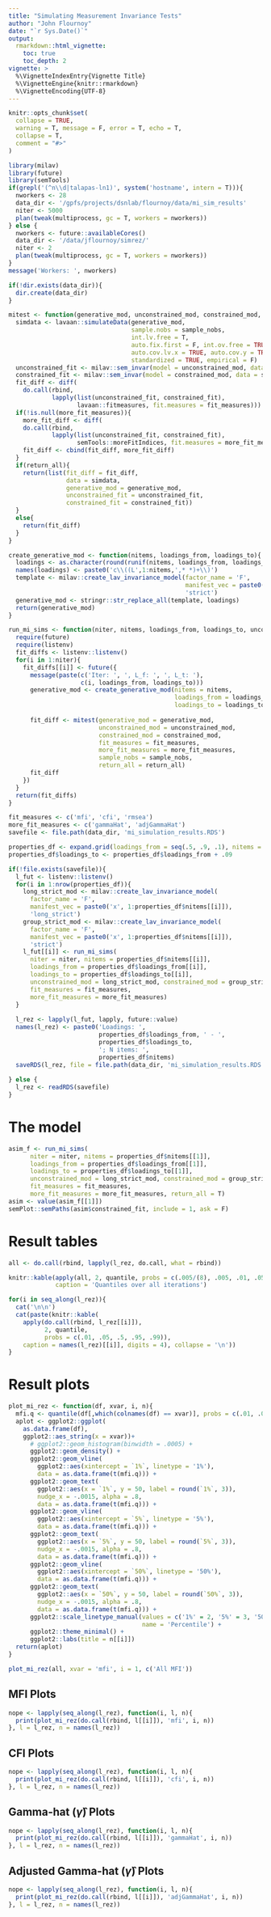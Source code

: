```yaml
---
title: "Simulating Measurement Invariance Tests"
author: "John Flournoy"
date: "`r Sys.Date()`"
output: 
  rmarkdown::html_vignette:
    toc: true
    toc_depth: 2
vignette: >
  %\VignetteIndexEntry{Vignette Title}
  %\VignetteEngine{knitr::rmarkdown}
  %\VignetteEncoding{UTF-8}
---
```


```r
knitr::opts_chunk$set(
  collapse = TRUE,
  warning = T, message = F, error = T, echo = T,
  collapse = T,
  comment = "#>"
)
```

```r
library(milav)
library(future)
library(semTools)
if(grepl('(^n\\d|talapas-ln1)', system('hostname', intern = T))){
  nworkers <- 28
  data_dir <- '/gpfs/projects/dsnlab/flournoy/data/mi_sim_results'
  niter <- 5000
  plan(tweak(multiprocess, gc = T, workers = nworkers))
} else {
  nworkers <- future::availableCores()
  data_dir <- '/data/jflournoy/simrez/'
  niter <- 2
  plan(tweak(multiprocess, gc = T, workers = nworkers))
}
message('Workers: ', nworkers)

if(!dir.exists(data_dir)){
  dir.create(data_dir)
}

mitest <- function(generative_mod, unconstrained_mod, constrained_mod, fit_measures, more_fit_measures = NULL, sample_nobs = c(2.5e2,2.5e2,2.5e2,2.5e2), return_all = F){
  simdata <- lavaan::simulateData(generative_mod, 
                                  sample.nobs = sample_nobs,
                                  int.lv.free = T, 
                                  auto.fix.first = F, int.ov.free = TRUE, auto.var = TRUE, 
                                  auto.cov.lv.x = TRUE, auto.cov.y = TRUE,
                                  standardized = TRUE, empirical = F)
  unconstrained_fit <- milav::sem_invar(model = unconstrained_mod, data = simdata, group = 'group')
  constrained_fit <- milav::sem_invar(model = constrained_mod, data = simdata, group = 'group')
  fit_diff <- diff(
    do.call(rbind, 
            lapply(list(unconstrained_fit, constrained_fit),
                   lavaan::fitmeasures, fit.measures = fit_measures)))
  if(!is.null(more_fit_measures)){
    more_fit_diff <- diff(
    do.call(rbind, 
            lapply(list(unconstrained_fit, constrained_fit),
                   semTools::moreFitIndices, fit.measures = more_fit_measures)))
    fit_diff <- cbind(fit_diff, more_fit_diff)
  }
  if(return_all){
    return(list(fit_diff = fit_diff, 
                data = simdata,
                generative_mod = generative_mod,
                unconstrained_fit = unconstrained_fit, 
                constrained_fit = constrained_fit))
  }
  else{
    return(fit_diff)
  }
}

create_generative_mod <- function(nitems, loadings_from, loadings_to){
  loadings <- as.character(round(runif(nitems, loadings_from, loadings_to),2))
  names(loadings) <- paste0('c\\((L',1:nitems,',* *)+\\)')
  template <- milav::create_lav_invariance_model(factor_name = 'F',
                                                 manifest_vec = paste0('x', 1:nitems),
                                                 'strict')
  generative_mod <- stringr::str_replace_all(template, loadings)
  return(generative_mod)
}

run_mi_sims <- function(niter, nitems, loadings_from, loadings_to, unconstrained_mod, constrained_mod, fit_measures, more_fit_measures = NULL, sample_nobs = c(2.5e2,2.5e2,2.5e2,2.5e2), return_all = F) {
  require(future)
  require(listenv)
  fit_diffs <- listenv::listenv()
  for(i in 1:niter){
    fit_diffs[[i]] <- future({
      message(paste(c('Iter: ', ', L_f: ', ', L_t: '), 
                    c(i, loadings_from, loadings_to)))
      generative_mod <- create_generative_mod(nitems = nitems,
                                              loadings_from = loadings_from,
                                              loadings_to = loadings_to)
      
      fit_diff <- mitest(generative_mod = generative_mod,
                         unconstrained_mod = unconstrained_mod,
                         constrained_mod = constrained_mod,
                         fit_measures = fit_measures,
                         more_fit_measures = more_fit_measures,
                         sample_nobs = sample_nobs, 
                         return_all = return_all)
      fit_diff
    })   
  }
  return(fit_diffs)
}

fit_measures <- c('mfi', 'cfi', 'rmsea')
more_fit_measures <- c('gammaHat', 'adjGammaHat')
savefile <- file.path(data_dir, 'mi_simulation_results.RDS')

properties_df <- expand.grid(loadings_from = seq(.5, .9, .1), nitems = c(4,6,8))
properties_df$loadings_to <- properties_df$loadings_from + .09

if(!file.exists(savefile)){
  l_fut <- listenv::listenv()
  for(i in 1:nrow(properties_df)){
    long_strict_mod <- milav::create_lav_invariance_model(
      factor_name = 'F',
      manifest_vec = paste0('x', 1:properties_df$nitems[[i]]),
      'long_strict')
    group_strict_mod <- milav::create_lav_invariance_model(
      factor_name = 'F',
      manifest_vec = paste0('x', 1:properties_df$nitems[[i]]),
      'strict')
    l_fut[[i]] <- run_mi_sims(
      niter = niter, nitems = properties_df$nitems[[i]], 
      loadings_from = properties_df$loadings_from[[i]], 
      loadings_to = properties_df$loadings_to[[i]], 
      unconstrained_mod = long_strict_mod, constrained_mod = group_strict_mod,
      fit_measures = fit_measures,
      more_fit_measures = more_fit_measures)
  }
  
  l_rez <- lapply(l_fut, lapply, future::value)
  names(l_rez) <- paste0('Loadings: ', 
                         properties_df$loadings_from, ' - ', 
                         properties_df$loadings_to,
                         '; N items: ', 
                         properties_df$nitems)
  saveRDS(l_rez, file = file.path(data_dir, 'mi_simulation_results.RDS'))
  
} else {
  l_rez <- readRDS(savefile)
}
```

# The model

```r
asim_f <- run_mi_sims(
      niter = niter, nitems = properties_df$nitems[[1]], 
      loadings_from = properties_df$loadings_from[[1]], 
      loadings_to = properties_df$loadings_to[[1]], 
      unconstrained_mod = long_strict_mod, constrained_mod = group_strict_mod,
      fit_measures = fit_measures,
      more_fit_measures = more_fit_measures, return_all = T)
asim <- value(asim_f[[1]])
semPlot::semPaths(asim$constrained_fit, include = 1, ask = F)
```

# Result tables

```r
all <- do.call(rbind, lapply(l_rez, do.call, what = rbind))

knitr::kable(apply(all, 2, quantile, probs = c(.005/(8), .005, .01, .05, .5, .95, .99)),
             caption = 'Quantiles over all iterations')

for(i in seq_along(l_rez)){
  cat('\n\n')
  cat(paste(knitr::kable(
    apply(do.call(rbind, l_rez[[i]]), 
          2, quantile, 
          probs = c(.01, .05, .5, .95, .99)),
    caption = names(l_rez)[[i]], digits = 4), collapse = '\n'))
}
```

# Result plots
```r
plot_mi_rez <- function(df, xvar, i, n){
  mfi.q <- quantile(df[,which(colnames(df) == xvar)], probs = c(.01, .05, .5))
  aplot <- ggplot2::ggplot(
    as.data.frame(df),
    ggplot2::aes_string(x = xvar))+
      # ggplot2::geom_histogram(binwidth = .0005) + 
      ggplot2::geom_density() + 
      ggplot2::geom_vline(
        ggplot2::aes(xintercept = `1%`, linetype = '1%'), 
        data = as.data.frame(t(mfi.q))) +
      ggplot2::geom_text(
        ggplot2::aes(x = `1%`, y = 50, label = round(`1%`, 3)),
        nudge_x = -.0015, alpha = .8,
        data = as.data.frame(t(mfi.q))) +
      ggplot2::geom_vline(
        ggplot2::aes(xintercept = `5%`, linetype = '5%'), 
        data = as.data.frame(t(mfi.q))) +
      ggplot2::geom_text(
        ggplot2::aes(x = `5%`, y = 50, label = round(`5%`, 3)),
        nudge_x = -.0015, alpha = .8,
        data = as.data.frame(t(mfi.q))) +
      ggplot2::geom_vline(
        ggplot2::aes(xintercept = `50%`, linetype = '50%'), 
        data = as.data.frame(t(mfi.q))) +
      ggplot2::geom_text(
        ggplot2::aes(x = `50%`, y = 50, label = round(`50%`, 3)),
        nudge_x = -.0015, alpha = .8,
        data = as.data.frame(t(mfi.q))) +
      ggplot2::scale_linetype_manual(values = c('1%' = 2, '5%' = 3, '50%' = 4),
                                     name = 'Percentile') + 
      ggplot2::theme_minimal() +
      ggplot2::labs(title = n[[i]])
  return(aplot)
}
```


```r
plot_mi_rez(all, xvar = 'mfi', i = 1, c('All MFI'))
```

## MFI Plots



```r
nope <- lapply(seq_along(l_rez), function(i, l, n){
  print(plot_mi_rez(do.call(rbind, l[[i]]), 'mfi', i, n))
}, l = l_rez, n = names(l_rez))
```

## CFI Plots

```r
nope <- lapply(seq_along(l_rez), function(i, l, n){
  print(plot_mi_rez(do.call(rbind, l[[i]]), 'cfi', i, n))
}, l = l_rez, n = names(l_rez))
```

## Gamma-hat ($\hat{\gamma}$) Plots

```r
nope <- lapply(seq_along(l_rez), function(i, l, n){
  print(plot_mi_rez(do.call(rbind, l[[i]]), 'gammaHat', i, n))
}, l = l_rez, n = names(l_rez))
```

## Adjusted Gamma-hat ($\hat{\gamma}$) Plots

```r
nope <- lapply(seq_along(l_rez), function(i, l, n){
  print(plot_mi_rez(do.call(rbind, l[[i]]), 'adjGammaHat', i, n))
}, l = l_rez, n = names(l_rez))
```